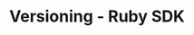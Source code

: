 ---
id: versioning
title: Versioning - Ruby SDK
sidebar_label: Versioning
description: Learn how to use the Ruby SDK Patching API to safely deploy new code versions, handle deprecated patches, and manage Workflow activities using Temporal for long-running tasks.
toc_max_heading_level: 4
keywords:
  - best practices
  - deployment
  - deprecated patches
  - patching
  - ruby
  - sdk
  - version
  - versioning
  - workflow completion
  - workflow history
  - workflow transition
tags:
  - Workflows
  - Ruby SDK
  - Temporal SDKs
  - Versioning
  - Patching
---
